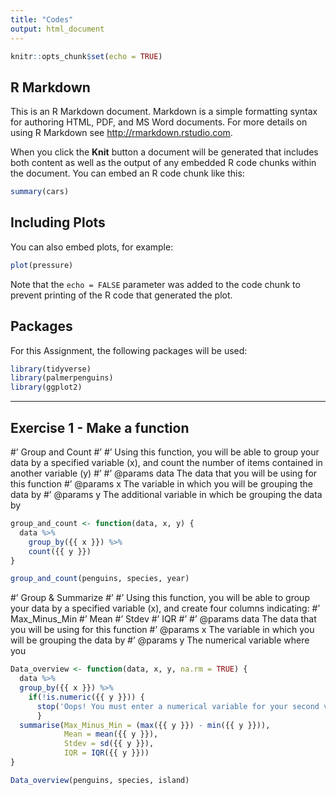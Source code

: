 ```yaml
---
title: "Codes"
output: html_document
---
```


```r
knitr::opts_chunk$set(echo = TRUE)
```

## R Markdown

This is an R Markdown document. Markdown is a simple formatting syntax for authoring HTML, PDF, and MS Word documents. For more details on using R Markdown see <http://rmarkdown.rstudio.com>.

When you click the **Knit** button a document will be generated that includes both content as well as the output of any embedded R code chunks within the document. You can embed an R code chunk like this:

```r
summary(cars)
```

## Including Plots

You can also embed plots, for example:

```r
plot(pressure)
```

Note that the `echo = FALSE` parameter was added to the code chunk to prevent printing of the R code that generated the plot.

## Packages
For this Assignment, the following packages will be used:
```r
library(tidyverse)
library(palmerpenguins)
library(ggplot2)
```
***

## Exercise 1 - Make a function

#' Group and Count
#'
#' Using this function, you will be able to group your data by a specified variable (x), and count the number of items contained in another variable (y)
#'
#' @params data The data that you will be using for this function
#' @params x The variable in which you will be grouping the data by
#' @params y The additional variable in which  be grouping the data by
```r
group_and_count <- function(data, x, y) {
  data %>%
    group_by({{ x }}) %>%
    count({{ y }})
}

group_and_count(penguins, species, year)
```
#' Group & Summarize
#'
#' Using this function, you will be able to group your data by a specified variable (x), and create four columns indicating:
#' Max_Minus_Min
#' Mean
#' Stdev
#' IQR
#'
#' @params data The data that you will be using for this function
#' @params x The variable in which you will be grouping the data by
#' @params y The numerical variable where you


```r
Data_overview <- function(data, x, y, na.rm = TRUE) {
  data %>%
  group_by({{ x }}) %>%
    if(!is.numeric({{ y }})) {
      stop('Oops! You must enter a numerical variable for your second variable, for this function to work')
      }
  summarise(Max_Minus_Min = (max({{ y }}) - min({{ y }})),
            Mean = mean({{ y }}),
            Stdev = sd({{ y }}),
            IQR = IQR({{ y }}))
}

Data_overview(penguins, species, island)
```






